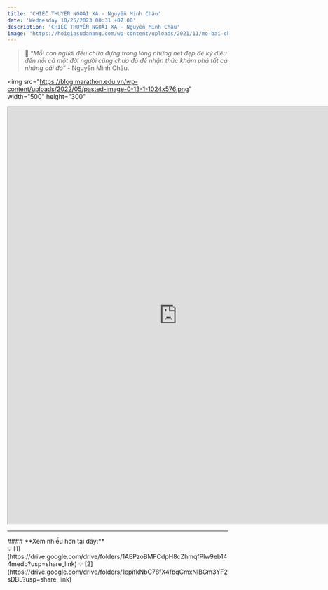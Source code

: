 ```yaml
---
title: 'CHIẾC THUYỀN NGOÀI XA - Nguyễn Minh Châu'
date: 'Wednesday 10/25/2023 00:31 +07:00'
description: 'CHIẾC THUYỀN NGOÀI XA - Nguyễn Minh Châu'
image: 'https://hoigiasudanang.com/wp-content/uploads/2021/11/mo-bai-chiec-thuyen-ngoai-xa.jpg'
---
```


> 📝 “_Mỗi con người đều chứa đựng trong lòng những nét đẹp đẽ kỳ diệu đến nỗi cả một đời người cũng chưa đủ để nhận thức khám phá tất cả những cái đó_” - Nguyễn Minh Châu.

<img
   src="https://blog.marathon.edu.vn/wp-content/uploads/2022/05/pasted-image-0-13-1-1024x576.png"
   width="500"
   height="300"
></img>

<iframe
   src="https://drive.google.com/file/d/1AHm-9Vzxo_4chV5YYbJw65CBbm0z-qin/preview"
   width="770"
   height="950"
   allow="autoplay"
></iframe>

---
<div className="bg-[#ffefef] w-fit px-2 py-0 space-y-0 rounded-lg mt-4 mx-auto">
#### **Xem nhiều hơn tại đây:**
</div>

<div className="flex align-middle justify-center m-auto">
💡 [1](https://drive.google.com/drive/folders/1AEPzoBMFCdpH8cZhmqfPlw9eb144medb?usp=share_link)
💡 [2](https://drive.google.com/drive/folders/1epifkNbC78fX4fbqCmxNlBGm3YF2sDBL?usp=share_link)
</div>
